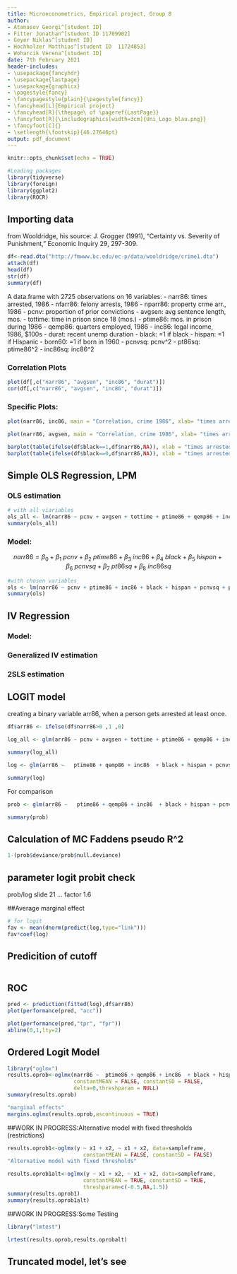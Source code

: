 ```yaml
---
title: Microeconometrics, Empirical project, Group 8
author:
- Atanasov Georgi^[student ID]
- Fitter Jonathan^[student ID 11709902]
- Geyer Niklas^[student ID]
- Hochholzer Matthias^[student ID  11724853]
- Woharcik Verena^[student ID]
date: 7th February 2021
header-includes:
- \usepackage{fancyhdr}
- \usepackage{lastpage}
- \usepackage{graphicx}
- \pagestyle{fancy}
- \fancypagestyle{plain}{\pagestyle{fancy}}
- \fancyhead[L]{Empirical project} 
- \fancyhead[R]{\thepage\ of \pageref{LastPage}} 
- \fancyfoot[R]{\includegraphics[width=3cm]{Uni_Logo_blau.png}} 
- \fancyfoot[C]{}
- \setlength{\footskip}{46.27646pt}
output: pdf_document
---
```


```r
knitr::opts_chunk$set(echo = TRUE)
```

```r
#Loading packages
library(tidyverse)
library(foreign)
library(ggplot2)
library(ROCR)
```


## Importing data
from Wooldridge, his source: J. Grogger (1991), “Certainty vs. Severity of Punishment,” Economic Inquiry
29, 297-309.
```r
df<-read.dta("http://fmwww.bc.edu/ec-p/data/wooldridge/crime1.dta")
attach(df)
head(df)
str(df)
summary(df)
```
A data.frame with 2725 observations on 16 variables:
- narr86: times arrested, 1986
- nfarr86: felony arrests, 1986
- nparr86: property crme arr., 1986
- pcnv: proportion of prior convictions
- avgsen: avg sentence length, mos.
- tottime: time in prison since 18 (mos.)
- ptime86: mos. in prison during 1986
- qemp86: quarters employed, 1986
- inc86: legal income, 1986, $100s
- durat: recent unemp duration
- black: =1 if black
- hispan: =1 if Hispanic
- born60: =1 if born in 1960
- pcnvsq: pcnv^2
- pt86sq: ptime86^2
- inc86sq: inc86^2

### Correlation Plots

```r
plot(df[,c("narr86", "avgsen", "inc86", "durat")])
cor(df[,c("narr86", "avgsen", "inc86", "durat")])
```

### Specific Plots:

```r
plot(narr86, inc86, main = "Correlation, crime 1986", xlab= "times arrested", ylab="legal income", col="darkblue")
```

```r
plot(narr86, avgsen, main = "Correlation, crime 1986", xlab= "times arrested", ylab="avg sentence length, mos.", col="darkblue")
```

```r
barplot(table(ifelse(df$black==1,df$narr86,NA)), xlab = "times arrested", ylab = "amount", main = "Histogram Black/White", col="blue")
barplot(table(ifelse(df$black==0,df$narr86,NA)), xlab = "times arrested", ylab = "amount", main = "Histogram Black/White", col="red")
```

## Simple OLS Regression, LPM

### OLS estimation

```r
# with all viariables
ols_all <- lm(narr86 ~ pcnv + avgsen + tottime + ptime86 + qemp86 + inc86 + durat + black + hispan + born60 + pcnvsq + pt86sq + inc86sq , data=df)
summary(ols_all)
```

### Model:
$$ narr86 = \beta_0 + \beta_1\ pcnv + \beta_2\ ptime86 +  \beta_3\ inc86 +  \beta_4\ black +  \beta_5\ hispan +  \beta_6\ pcnvsq+ \beta_7\ pt86sq+ \beta_8\ inc86sq   $$

```r
#with chosen variables
ols <- lm(narr86 ~ pcnv + ptime86 + inc86 + black + hispan + pcnvsq + pt86sq + inc86sq  , data=df)
summary(ols)
```

## IV Regression

### Model:



### Generalized IV estimation


### 2SLS estimation


## LOGIT model
creating a binary variable arr86, when a person gets arrested at least once.
```r
df$arr86 <- ifelse(df$narr86>0 ,1 ,0)
```

```r
log_all <- glm(arr86 ~ pcnv + avgsen + tottime + ptime86 + qemp86 + inc86 + durat + black + hispan + born60 + pcnvsq + pt86sq + inc86sq , data = df, family=binomial(link = "logit"))

summary(log_all)
```
```r
log <- glm(arr86 ~   ptime86 + qemp86 + inc86  + black + hispan + pcnvsq + pt86sq + inc86sq , data = df, family=binomial(link = "logit"))

summary(log)
```

For comparison
```r
prob <- glm(arr86 ~   ptime86 + qemp86 + inc86  + black + hispan + pcnvsq + pt86sq + inc86sq , data = df, family=binomial(link = "probit"))

summary(prob)
```

## Calculation of MC Faddens pseudo R^2
```r
1-(prob$deviance/prob$null.deviance)
```



## parameter logit probit check
prob/log
slide 21 ... factor 1.6

##Average marginal effect
```r
# for logit
fav <- mean(dnorm(predict(log,type="link")))
fav*coef(log)
```

## Predicition of cutoff
```r

```


## ROC
```r
pred <- prediction(fitted(log),df$arr86)
plot(performance(pred, "acc"))

plot(performance(pred,"tpr", "fpr"))
abline(0,1,lty=2)
```

## Ordered Logit Model
```r
library("oglmx")
results.oprob<-oglmx(narr86 ~  ptime86 + qemp86 + inc86  + black + hispan + pcnvsq + pt86sq + inc86sq, data=df, link="probit",
                     constantMEAN = FALSE, constantSD = FALSE,
                     delta=0,threshparam = NULL)
summary(results.oprob)

"marginal effects"
margins.oglmx(results.oprob,ascontinuous = TRUE)

```

##WORK IN PROGRESS:Alternative model with fixed thresholds (restrictions)
```r

results.oprob1<-oglmx(y ~ x1 + x2, ~ x1 + x2, data=sampleframe,
                        constantMEAN = FALSE, constantSD = FALSE)
"Alternative model with fixed thresholds"

results.oprob1alt<-oglmx(y ~ x1 + x2, ~ x1 + x2, data=sampleframe,
                        constantMEAN = TRUE, constantSD = TRUE,
                        threshparam=c(-0.5,NA,1.5))
summary(results.oprob1)
summary(results.oprob1alt)
```

##WORK IN PROGRESS:Some Testing
```r
library("lmtest")

lrtest(results.oprob,results.oprobalt)
```
## Truncated model, let's see
